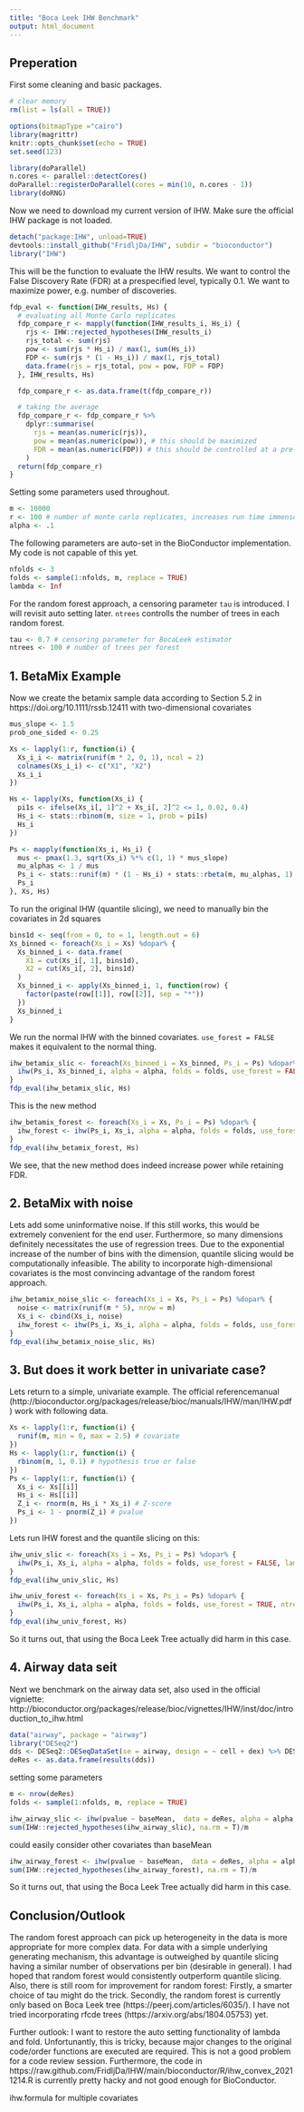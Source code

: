 ```yaml
---
title: "Boca Leek IHW Benchmark"
output: html_document
---
```



## Preperation
First some cleaning and basic packages.
```r
# clear memory
rm(list = ls(all = TRUE))

options(bitmapType ="cairo")
library(magrittr)
knitr::opts_chunk$set(echo = TRUE)
set.seed(123)

library(doParallel)
n.cores <- parallel::detectCores()
doParallel::registerDoParallel(cores = min(10, n.cores - 1))
library(doRNG)
```

Now we need to download my current version of IHW. Make sure the official IHW package is not loaded.
```r
detach("package:IHW", unload=TRUE)
devtools::install_github("FridljDa/IHW", subdir = "bioconductor")
library("IHW")
```

This will be the function to evaluate the IHW results. We want to control the False Discovery Rate (FDR) at a prespecified level, typically 0.1. We want to maximize power, e.g. number of discoveries.
```r
fdp_eval <- function(IHW_results, Hs) {
  # evaluating all Monte Carlo replicates
  fdp_compare_r <- mapply(function(IHW_results_i, Hs_i) {
    rjs <- IHW::rejected_hypotheses(IHW_results_i)
    rjs_total <- sum(rjs)
    pow <- sum(rjs * Hs_i) / max(1, sum(Hs_i))
    FDP <- sum(rjs * (1 - Hs_i)) / max(1, rjs_total)
    data.frame(rjs = rjs_total, pow = pow, FDP = FDP)
  }, IHW_results, Hs)

  fdp_compare_r <- as.data.frame(t(fdp_compare_r))

  # taking the average
  fdp_compare_r <- fdp_compare_r %>%
    dplyr::summarise(
      rjs = mean(as.numeric(rjs)),
      pow = mean(as.numeric(pow)), # this should be maximized
      FDR = mean(as.numeric(FDP)) # this should be controlled at a pre-specified level alpha
    )
  return(fdp_compare_r)
}
```

Setting some parameters used throughout. 
```r
m <- 10000
r <- 100 # number of monte carlo replicates, increases run time immensely!
alpha <- .1
```

The following parameters are auto-set in the BioConductor implementation. My code is not capable of this yet. 
```r
nfolds <- 3
folds <- sample(1:nfolds, m, replace = TRUE)
lambda <- Inf
```

For the random forest approach, a censoring parameter `tau` is introduced. I will revisit auto setting later. `ntrees` controlls the number of trees in each random forest.
```r
tau <- 0.7 # censoring parameter for BocaLeek estimator
ntrees <- 100 # number of trees per forest
```

## 1. BetaMix Example

Now we create the betamix sample data according to Section 5.2 in https://doi.org/10.1111/rssb.12411 with two-dimensional covariates
```r
mus_slope <- 1.5
prob_one_sided <- 0.25

Xs <- lapply(1:r, function(i) {
  Xs_i_i <- matrix(runif(m * 2, 0, 1), ncol = 2)
  colnames(Xs_i_i) <- c("X1", "X2")
  Xs_i_i
})

Hs <- lapply(Xs, function(Xs_i) {
  pi1s <- ifelse(Xs_i[, 1]^2 + Xs_i[, 2]^2 <= 1, 0.02, 0.4)
  Hs_i <- stats::rbinom(m, size = 1, prob = pi1s)
  Hs_i
})

Ps <- mapply(function(Xs_i, Hs_i) {
  mus <- pmax(1.3, sqrt(Xs_i) %*% c(1, 1) * mus_slope)
  mu_alphas <- 1 / mus
  Ps_i <- stats::runif(m) * (1 - Hs_i) + stats::rbeta(m, mu_alphas, 1) * Hs_i
  Ps_i
}, Xs, Hs)
```


To run the original IHW (quantile slicing), we need to manually bin the covariates in 2d squares
```r
bins1d <- seq(from = 0, to = 1, length.out = 6)
Xs_binned <- foreach(Xs_i = Xs) %dopar% {
  Xs_binned_i <- data.frame(
    X1 = cut(Xs_i[, 1], bins1d),
    X2 = cut(Xs_i[, 2], bins1d)
  )
  Xs_binned_i <- apply(Xs_binned_i, 1, function(row) {
    factor(paste(row[[1]], row[[2]], sep = "*"))
  })
  Xs_binned_i
}
```


We run the normal IHW with the binned covariates. `use_forest = FALSE` makes it equivalent to the normal thing.

```r
ihw_betamix_slic <- foreach(Xs_binned_i = Xs_binned, Ps_i = Ps) %dopar% {
  ihw(Ps_i, Xs_binned_i, alpha = alpha, folds = folds, use_forest = FALSE, lambda = lambda)
}
fdp_eval(ihw_betamix_slic, Hs)
```
This is the new method
```r
ihw_betamix_forest <- foreach(Xs_i = Xs, Ps_i = Ps) %dopar% {
  ihw_forest <- ihw(Ps_i, Xs_i, alpha = alpha, folds = folds, use_forest = TRUE, ntrees = ntrees, tau = tau, lambda = lambda)
}
fdp_eval(ihw_betamix_forest, Hs)
```
We see, that the new method does indeed increase power while retaining FDR.

## 2. BetaMix with noise     
Lets add some uninformative noise. If this still works, this would be extremely convenient for the end user. Furthermore, so many dimensions definitely necessitates the use of regression trees. Due to the exponential increase of the number of bins with the dimension, quantile slicing would be computationally infeasible. The ability to incorporate high-dimensional covariates is the most convincing advantage of the random forest approach. 
```r
ihw_betamix_noise_slic <- foreach(Xs_i = Xs, Ps_i = Ps) %dopar% {
  noise <- matrix(runif(m * 5), nrow = m)
  Xs_i <- cbind(Xs_i, noise)
  ihw_forest <- ihw(Ps_i, Xs_i, alpha = alpha, folds = folds, use_forest = TRUE, ntrees = ntrees, tau = tau, lambda = lambda)
}
fdp_eval(ihw_betamix_noise_slic, Hs)
```

## 3. But does it work better in univariate case?
Lets return to a simple, univariate example. The official referencemanual (http://bioconductor.org/packages/release/bioc/manuals/IHW/man/IHW.pdf) work with following data.
```r
Xs <- lapply(1:r, function(i) {
  runif(m, min = 0, max = 2.5) # covariate
})
Hs <- lapply(1:r, function(i) {
  rbinom(m, 1, 0.1) # hypothesis true or false
})
Ps <- lapply(1:r, function(i) {
  Xs_i <- Xs[[i]]
  Hs_i <- Hs[[i]]
  Z_i <- rnorm(m, Hs_i * Xs_i) # Z-score
  Ps_i <- 1 - pnorm(Z_i) # pvalue
})
```

Lets run IHW forest and the quantile slicing on this: 
```r
ihw_univ_slic <- foreach(Xs_i = Xs, Ps_i = Ps) %dopar% {
  ihw(Ps_i, Xs_i, alpha = alpha, folds = folds, use_forest = FALSE, lambda = lambda)
}
fdp_eval(ihw_univ_slic, Hs)
```

```r
ihw_univ_forest <- foreach(Xs_i = Xs, Ps_i = Ps) %dopar% {
  ihw(Ps_i, Xs_i, alpha = alpha, folds = folds, use_forest = TRUE, ntrees = ntrees, tau = tau, lambda = lambda)
}
fdp_eval(ihw_univ_forest, Hs)
```

So it turns out, that using the Boca Leek Tree actually did harm in this case. 

## 4. Airway data seit

Next we benchmark on the airway data set, also used in the official vigniette: http://bioconductor.org/packages/release/bioc/vignettes/IHW/inst/doc/introduction_to_ihw.html

```r
data("airway", package = "airway") 
library("DESeq2")
dds <- DESeq2::DESeqDataSet(se = airway, design = ~ cell + dex) %>% DESeq
deRes <- as.data.frame(results(dds))
```
setting some parameters
```r
m <- nrow(deRes)
folds <- sample(1:nfolds, m, replace = TRUE)
```

```r
ihw_airway_slic <- ihw(pvalue ~ baseMean,  data = deRes, alpha = alpha, folds = folds,  lambda = lambda, use_forest = FALSE)
sum(IHW::rejected_hypotheses(ihw_airway_slic), na.rm = T)/m
```

could easily consider other covariates than baseMean
```r
ihw_airway_forest <- ihw(pvalue ~ baseMean,  data = deRes, alpha = alpha, folds = folds, use_forest = TRUE, ntrees = ntrees, tau = tau, lambda = lambda)
sum(IHW::rejected_hypotheses(ihw_airway_forest), na.rm = T)/m
```

So it turns out, that using the Boca Leek Tree actually did harm in this case.

## Conclusion/Outlook
The random forest approach can pick up heterogeneity in the data is more appropriate for more complex data. For data with a simple underlying generating mechanism, this advantage is outweighed by quantile slicing having a similar number of observations per bin (desirable in general). I had hoped that random forest would consistently outperform quantile slicing. Also, there is still room for improvement for random forest: Firstly, a smarter choice of tau might do the trick. Secondly, the random forest is currently only based on Boca Leek tree (https://peerj.com/articles/6035/). I have not tried incorporating rfcde trees (https://arxiv.org/abs/1804.05753) yet.   

Further outlook: I want to restore the auto setting functionality of lambda and fold. Unfortunantly, this is tricky, because major changes to the original code/order functions are executed are required. This is not a good problem for a code review session. Furthermore, the code in https://raw.github.com/FridljDa/IHW/main/bioconductor/R/ihw_convex_20211214.R is currently pretty hacky and not good enough for BioConductor.

ihw.formula for multiple covariates
